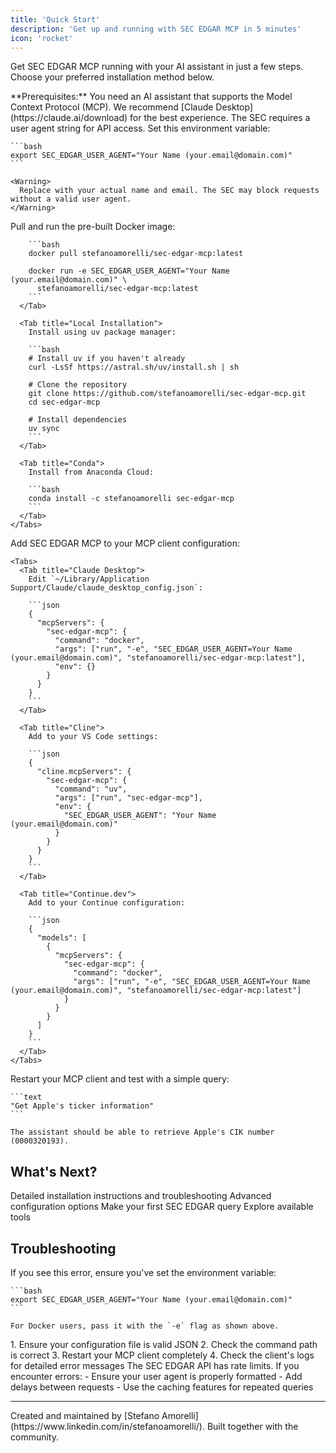 ```yaml
---
title: 'Quick Start'
description: 'Get up and running with SEC EDGAR MCP in 5 minutes'
icon: 'rocket'
---
```


Get SEC EDGAR MCP running with your AI assistant in just a few steps. Choose your preferred installation method below.

<Note>
**Prerequisites:** You need an AI assistant that supports the Model Context Protocol (MCP). We recommend [Claude Desktop](https://claude.ai/download) for the best experience.
</Note>

<Steps>
  <Step title="Set up SEC EDGAR User Agent">
    The SEC requires a user agent string for API access. Set this environment variable:
    
    ```bash
    export SEC_EDGAR_USER_AGENT="Your Name (your.email@domain.com)"
    ```
    
    <Warning>
      Replace with your actual name and email. The SEC may block requests without a valid user agent.
    </Warning>
  </Step>
  
  <Step title="Choose Installation Method">
    <Tabs>
      <Tab title="Docker (Recommended)">
        Pull and run the pre-built Docker image:
        
        ```bash
        docker pull stefanoamorelli/sec-edgar-mcp:latest
        
        docker run -e SEC_EDGAR_USER_AGENT="Your Name (your.email@domain.com)" \
          stefanoamorelli/sec-edgar-mcp:latest
        ```
      </Tab>
      
      <Tab title="Local Installation">
        Install using uv package manager:
        
        ```bash
        # Install uv if you haven't already
        curl -LsSf https://astral.sh/uv/install.sh | sh
        
        # Clone the repository
        git clone https://github.com/stefanoamorelli/sec-edgar-mcp.git
        cd sec-edgar-mcp
        
        # Install dependencies
        uv sync
        ```
      </Tab>
      
      <Tab title="Conda">
        Install from Anaconda Cloud:
        
        ```bash
        conda install -c stefanoamorelli sec-edgar-mcp
        ```
      </Tab>
    </Tabs>
  </Step>
  
  <Step title="Configure Your MCP Client">
    Add SEC EDGAR MCP to your MCP client configuration:
    
    <Tabs>
      <Tab title="Claude Desktop">
        Edit `~/Library/Application Support/Claude/claude_desktop_config.json`:
        
        ```json
        {
          "mcpServers": {
            "sec-edgar-mcp": {
              "command": "docker",
              "args": ["run", "-e", "SEC_EDGAR_USER_AGENT=Your Name (your.email@domain.com)", "stefanoamorelli/sec-edgar-mcp:latest"],
              "env": {}
            }
          }
        }
        ```
      </Tab>
      
      <Tab title="Cline">
        Add to your VS Code settings:
        
        ```json
        {
          "cline.mcpServers": {
            "sec-edgar-mcp": {
              "command": "uv",
              "args": ["run", "sec-edgar-mcp"],
              "env": {
                "SEC_EDGAR_USER_AGENT": "Your Name (your.email@domain.com)"
              }
            }
          }
        }
        ```
      </Tab>
      
      <Tab title="Continue.dev">
        Add to your Continue configuration:
        
        ```json
        {
          "models": [
            {
              "mcpServers": {
                "sec-edgar-mcp": {
                  "command": "docker",
                  "args": ["run", "-e", "SEC_EDGAR_USER_AGENT=Your Name (your.email@domain.com)", "stefanoamorelli/sec-edgar-mcp:latest"]
                }
              }
            }
          ]
        }
        ```
      </Tab>
    </Tabs>
  </Step>
  
  <Step title="Verify Installation">
    Restart your MCP client and test with a simple query:
    
    ```text
    "Get Apple's ticker information"
    ```
    
    The assistant should be able to retrieve Apple's CIK number (0000320193).
  </Step>
</Steps>

## What's Next?

<CardGroup cols={2}>
  <Card
    title="Installation Guide"
    icon="download"
    href="/sec-edgar-mcp-docs/setup/installation"
  >
    Detailed installation instructions and troubleshooting
  </Card>
  <Card
    title="Configuration"
    icon="gear"
    href="/sec-edgar-mcp-docs/setup/configuration"
  >
    Advanced configuration options
  </Card>
  <Card
    title="First Query"
    icon="magnifying-glass"
    href="/sec-edgar-mcp-docs/usage/first-query"
  >
    Make your first SEC EDGAR query
  </Card>
  <Card
    title="MCP Tools"
    icon="wrench"
    href="/sec-edgar-mcp-docs/tools/overview"
  >
    Explore available tools
  </Card>
</CardGroup>

## Troubleshooting

<AccordionGroup>
  <Accordion title="SEC_EDGAR_USER_AGENT not set" icon="triangle-exclamation">
    If you see this error, ensure you've set the environment variable:
    
    ```bash
    export SEC_EDGAR_USER_AGENT="Your Name (your.email@domain.com)"
    ```
    
    For Docker users, pass it with the `-e` flag as shown above.
  </Accordion>
  
  <Accordion title="MCP client doesn't recognize the server" icon="plug">
    1. Ensure your configuration file is valid JSON
    2. Check the command path is correct
    3. Restart your MCP client completely
    4. Check the client's logs for detailed error messages
  </Accordion>
  
  <Accordion title="Rate limiting errors" icon="clock">
    The SEC EDGAR API has rate limits. If you encounter errors:
    - Ensure your user agent is properly formatted
    - Add delays between requests
    - Use the caching features for repeated queries
  </Accordion>
</AccordionGroup>

---

<Note>
Created and maintained by [Stefano Amorelli](https://www.linkedin.com/in/stefanoamorelli/). Built together with the community.
</Note>